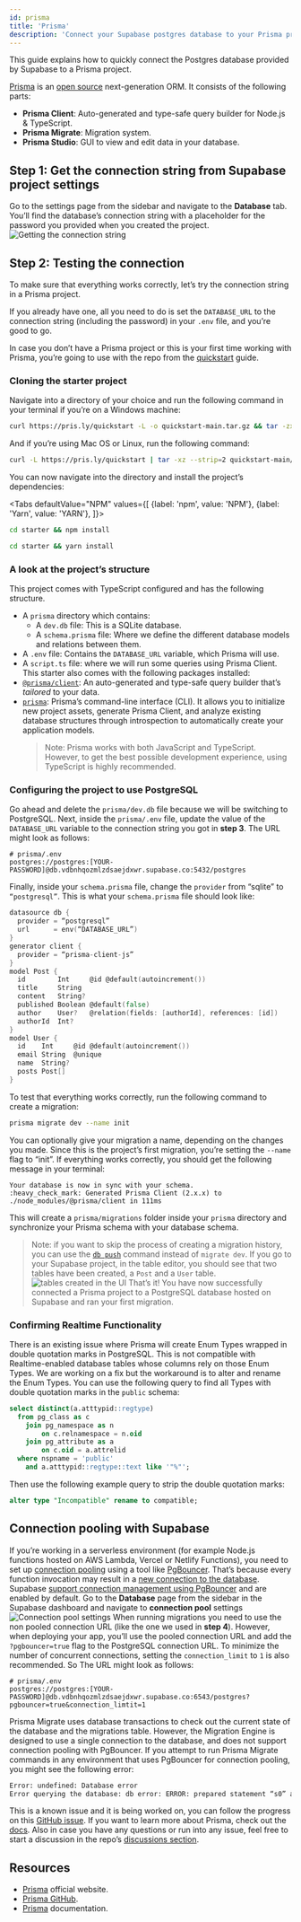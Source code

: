 ```yaml
---
id: prisma
title: 'Prisma'
description: 'Connect your Supabase postgres database to your Prisma project.'
---
```



This guide explains how to quickly connect the Postgres database provided by Supabase to a Prisma project.

[Prisma](https://prisma.io) is an [open source](https://github.com/prisma/prisma) next-generation ORM. It consists of the following parts:

- **Prisma Client**: Auto-generated and type-safe query builder for Node.js & TypeScript.
- **Prisma Migrate**: Migration system.
- **Prisma Studio**: GUI to view and edit data in your database.

## Step 1: Get the connection string from Supabase project settings

Go to the settings page from the sidebar and navigate to the **Database** tab. You’ll find the database’s connection string with a placeholder for the password you provided when you created the project.
![Getting the connection string](/img/guides/integrations/prisma/zntcsh3ic91gf1gy8j73.png)

## Step 2: Testing the connection

To make sure that everything works correctly, let’s try the connection string in a Prisma project.

If you already have one, all you need to do is set the `DATABASE_URL` to the connection string (including the password) in your `.env` file, and you’re good to go.

In case you don’t have a Prisma project or this is your first time working with Prisma, you’re going to use with the repo from the [quickstart](https://www.prisma.io/docs/getting-started/quickstart) guide.

### Cloning the starter project

Navigate into a directory of your choice and run the following command in your terminal if you’re on a Windows machine:

```bash
curl https://pris.ly/quickstart -L -o quickstart-main.tar.gz && tar -zxvf quickstart-main.tar.gz quickstart-main/typescript/starter && move quickstart-main\typescript\starter starter && rmdir /S /Q quickstart-main && del /Q quickstart-main.tar.gz
```

And if you’re using Mac OS or Linux, run the following command:

```bash
curl -L https://pris.ly/quickstart | tar -xz --strip=2 quickstart-main/typescript/starter
```

You can now navigate into the directory and install the project’s dependencies:

<Tabs
defaultValue="NPM"
values={[
  {label: 'npm', value: 'NPM'},
  {label: 'Yarn', value: 'YARN'},
]}>
<TabItem value="NPM">

```bash
cd starter && npm install
```

</TabItem>
<TabItem value="YARN">

```bash
cd starter && yarn install
```

</TabItem>
</Tabs>

### A look at the project’s structure

This project comes with TypeScript configured and has the following structure.

- A `prisma` directory which contains:
  - A `dev.db` file: This is a SQLite database.
  - A `schema.prisma` file: Where we define the different database models and relations between them.
- A `.env` file: Contains the `DATABASE_URL` variable, which Prisma will use.
- A `script.ts` file: where we will run some queries using Prisma Client.
  This starter also comes with the following packages installed:
- [`@prisma/client`](https://www.npmjs.com/package/prisma): An auto-generated and type-safe query builder that’s _tailored_ to your data.
- [`prisma`](https://www.npmjs.com/package/@prisma/client): Prisma’s command-line interface (CLI). It allows you to initialize new project assets, generate Prisma Client, and analyze existing database structures through introspection to automatically create your application models.
  > Note: Prisma works with both JavaScript and TypeScript. However, to get the best possible development experience, using TypeScript is highly recommended.

### Configuring the project to use PostgreSQL

Go ahead and delete the `prisma/dev.db` file because we will be switching to PostgreSQL.
Next, inside the `prisma/.env` file, update the value of the `DATABASE_URL` variable to the connection string you got in **step 3**. The URL might look as follows:

```env
# prisma/.env
postgres://postgres:[YOUR-PASSWORD]@db.vdbnhqozmlzdsaejdxwr.supabase.co:5432/postgres
```

Finally, inside your `schema.prisma` file, change the `provider` from “sqlite” to `“postgresql”`.
This is what your `schema.prisma` file should look like:

```go
datasource db {
  provider = “postgresql”
  url      = env(“DATABASE_URL”)
}
generator client {
  provider = “prisma-client-js”
}
model Post {
  id        Int     @id @default(autoincrement())
  title     String
  content   String?
  published Boolean @default(false)
  author    User?   @relation(fields: [authorId], references: [id])
  authorId  Int?
}
model User {
  id    Int     @id @default(autoincrement())
  email String  @unique
  name  String?
  posts Post[]
}
```

To test that everything works correctly, run the following command to create a migration:

```bash
prisma migrate dev --name init
```

You can optionally give your migration a name, depending on the changes you made. Since this is the project’s first migration, you’re setting the `--name` flag to “init”.
If everything works correctly, you should get the following message in your terminal:

```text
Your database is now in sync with your schema.
:heavy_check_mark: Generated Prisma Client (2.x.x) to ./node_modules/@prisma/client in 111ms
```

This will create a `prisma/migrations` folder inside your `prisma` directory and synchronize your Prisma schema with your database schema.

> Note: if you want to skip the process of creating a migration history, you can use the [`db push`](https://www.prisma.io/docs/concepts/components/prisma-migrate/db-push) command instead of `migrate dev`.
> If you go to your Supabase project, in the table editor, you should see that two tables have been created, a `Post` and a `User` table.
> ![tables created in the UI](/img/guides/integrations/prisma/7y4qq4wwvfrheti6r09u.png)
> That’s it! You have now successfully connected a Prisma project to a PostgreSQL database hosted on Supabase and ran your first migration.

### Confirming Realtime Functionality

There is an existing issue where Prisma will create Enum Types wrapped in double quotation marks in PostgreSQL. This is not compatible with Realtime-enabled database tables whose columns rely on those Enum Types. We are working on a fix but the workaround is to alter and rename the Enum Types. You can use the following query to find all Types with double quotation marks in the `public` schema:

```sql
select distinct(a.atttypid::regtype)
  from pg_class as c
    join pg_namespace as n
	    on c.relnamespace = n.oid
    join pg_attribute as a
	    on c.oid = a.attrelid
  where nspname = 'public'
    and a.atttypid::regtype::text like '"%"';
```

Then use the following example query to strip the double quotation marks:

```sql
alter type "Incompatible" rename to compatible;
```

## Connection pooling with Supabase

If you’re working in a serverless environment (for example Node.js functions hosted on AWS Lambda, Vercel or Netlify Functions), you need to set up [connection pooling](https://www.prisma.io/docs/guides/performance-and-optimization/connection-management#serverless-environments-faas) using a tool like [PgBouncer](https://www.pgbouncer.org/). That’s because every function invocation may result in a [new connection to the database](https://www.prisma.io/docs/guides/performance-and-optimization/connection-management#the-serverless-challenge). Supabase [support connection management using PgBouncer](https://supabase.io/blog/2021/04/02/supabase-pgbouncer#what-is-connection-pooling) and are enabled by default.
Go to the **Database** page from the sidebar in the Supabase dashboard and navigate to **connection pool** settings
![Connection pool settings](/img/guides/integrations/prisma/w0oowg8vq435ob5c3gf0.png)
When running migrations you need to use the non pooled connection URL (like the one we used in **step 4**). However, when deploying your app, you’ll use the pooled connection URL and add the `?pgbouncer=true` flag to the PostgreSQL connection URL. To minimize the number of concurrent connections, setting the `connection_limit` to `1` is also recommended. So The URL might look as follows:

```env
# prisma/.env
postgres://postgres:[YOUR-PASSWORD]@db.vdbnhqozmlzdsaejdxwr.supabase.co:6543/postgres?pgbouncer=true&connection_limtit=1
```

Prisma Migrate uses database transactions to check out the current state of the database and the migrations table. However, the Migration Engine is designed to use a single connection to the database, and does not support connection pooling with PgBouncer. If you attempt to run Prisma Migrate commands in any environment that uses PgBouncer for connection pooling, you might see the following error:

```bash
Error: undefined: Database error
Error querying the database: db error: ERROR: prepared statement “s0” already exists
```

This is a known issue and it is being worked on, you can follow the progress on this [GitHub issue](https://github.com/prisma/prisma/issues/6485).
If you want to learn more about Prisma, check out the [docs](https://www.prisma.io/docs). Also in case you have any questions or run into any issue, feel free to start a discussion in the repo’s [discussions section](https://github.com/prisma/prisma/discussions).

## Resources

- [Prisma](https://prisma.io) official website.
- [Prisma GitHub](https://github.com/prisma/prisma).
- [Prisma](https://www.prisma.io/docs/) documentation.
